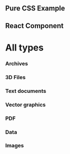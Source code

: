 



## Pure CSS Example

<PlayGround>
  <div className="playground">
    <div className="file-icon" data-file="docx" />
    <div className="file-icon file-icon--medium" data-file="3ds" />
    <div className="file-icon file-icon--large" data-file="rar" />
  </div>
</PlayGround>


## React Component
<PlayGround>
  <div className="playground">
    <FileIcon file="ai" />
    <FileIcon file="pdf" size="medium" />
    <FileIcon filename="mydoc.txt" size="large" />
  </div>
</PlayGround>


# All types
### Archives
<div className="container">
  <div className="file-icon" data-file="zip" />
  <div className="file-icon" data-file="rar" />
</div>


### 3D Files
<div className="container">
  <div className="file-icon" data-file="3ds" />
  <div className="file-icon" data-file="dwg" />
</div>


### Text documents
<div className="container">
  <div className="file-icon" data-file="doc" />
  <div className="file-icon" data-file="rtf" />
  <div className="file-icon" data-file="txt" />
</div>


### Vector graphics
<div className="container">
  <div className="file-icon" data-file="svg" />
  <div className="file-icon" data-file="ai" />
</div>


### PDF
<div className="container">
  <div className="file-icon" data-file="pdf" />
</div>


### Data
<div className="container">
  <div className="file-icon" data-file="xml" />
  <div className="file-icon" data-file="csv" />
  <div className="file-icon" data-file="xls" />
</div>


### Images
<div className="container">
  <div className="file-icon" data-file="jpg" />
  <div className="file-icon" data-file="gif" />
  <div className="file-icon" data-file="png" />
</div>
